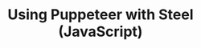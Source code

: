 ---
id: "steel-puppeteer-starter-js"
title: "Using Puppeteer with Steel (JavaScript)"
accentColor: "yellow"
category: "BROWSER_AUTOMATION"
stack: "nodejs"
description: "A starter project for using Puppeteer with Steel on Node.js."
flags: ["cli", "playground"]
directory: "examples/steel-puppeteer-starter-js"
--- 